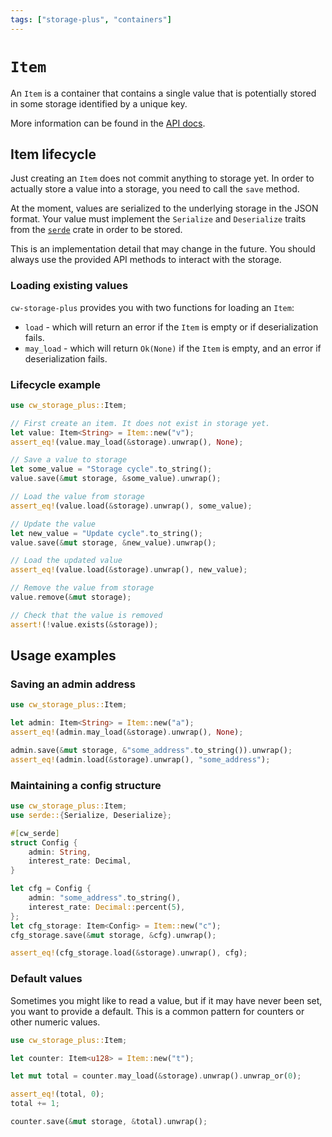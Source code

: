 ```yaml
---
tags: ["storage-plus", "containers"]
---
```



# `Item`

An `Item` is a container that contains a single value that is potentially stored
in some storage identified by a unique key.

<Callout>More information can be found in the [API docs].</Callout>

## Item lifecycle

Just creating an `Item` does not commit anything to storage yet. In order to
actually store a value into a storage, you need to call the `save` method.

At the moment, values are serialized to the underlying storage in the JSON
format. Your value must implement the `Serialize` and `Deserialize` traits from
the [`serde`] crate in order to be stored.

<Callout>
  This is an implementation detail that may change in the future. You should
  always use the provided API methods to interact with the storage.
</Callout>

### Loading existing values

`cw-storage-plus` provides you with two functions for loading an `Item`:

- `load` - which will return an error if the `Item` is empty or if
  deserialization fails.
- `may_load` - which will return `Ok(None)` if the `Item` is empty, and an error
  if deserialization fails.

### Lifecycle example

```rust template="storage"
use cw_storage_plus::Item;

// First create an item. It does not exist in storage yet.
let value: Item<String> = Item::new("v");
assert_eq!(value.may_load(&storage).unwrap(), None);

// Save a value to storage
let some_value = "Storage cycle".to_string();
value.save(&mut storage, &some_value).unwrap();

// Load the value from storage
assert_eq!(value.load(&storage).unwrap(), some_value);

// Update the value
let new_value = "Update cycle".to_string();
value.save(&mut storage, &new_value).unwrap();

// Load the updated value
assert_eq!(value.load(&storage).unwrap(), new_value);

// Remove the value from storage
value.remove(&mut storage);

// Check that the value is removed
assert!(!value.exists(&storage));
```

## Usage examples

### Saving an admin address

```rust template="storage"
use cw_storage_plus::Item;

let admin: Item<String> = Item::new("a");
assert_eq!(admin.may_load(&storage).unwrap(), None);

admin.save(&mut storage, &"some_address".to_string()).unwrap();
assert_eq!(admin.load(&storage).unwrap(), "some_address");
```

### Maintaining a config structure

```rust template="storage"
use cw_storage_plus::Item;
use serde::{Serialize, Deserialize};

#[cw_serde]
struct Config {
    admin: String,
    interest_rate: Decimal,
}

let cfg = Config {
    admin: "some_address".to_string(),
    interest_rate: Decimal::percent(5),
};
let cfg_storage: Item<Config> = Item::new("c");
cfg_storage.save(&mut storage, &cfg).unwrap();

assert_eq!(cfg_storage.load(&storage).unwrap(), cfg);
```

### Default values

Sometimes you might like to read a value, but if it may have never been set, you
want to provide a default. This is a common pattern for counters or other
numeric values.

```rust template="storage"
use cw_storage_plus::Item;

let counter: Item<u128> = Item::new("t");

let mut total = counter.may_load(&storage).unwrap().unwrap_or(0);

assert_eq!(total, 0);
total += 1;

counter.save(&mut storage, &total).unwrap();
```

[`serde`]: https://serde.rs/
[API docs]: https://docs.rs/cw-storage-plus/latest/cw_storage_plus/struct.Item.html
